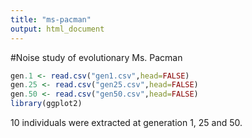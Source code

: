 ```yaml
---
title: "ms-pacman"
output: html_document
---
```


#Noise study of evolutionary Ms. Pacman 
```r
gen.1 <- read.csv("gen1.csv",head=FALSE)
gen.25 <- read.csv("gen25.csv",head=FALSE)
gen.50 <- read.csv("gen50.csv",head=FALSE)
library(ggplot2)
```

10 individuals were extracted at generation 1, 25 and 50.


```r
```
